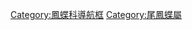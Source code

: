 {{Navbox
|name  = 尾鳳蝶屬
|title = [[尾鳳蝶屬]]
|state = {{{state|autocollapse}}}
|listclass = hlist

|above = [[鳳蝶科]]⊇[[絹蝶亞科]]⊇[[鋸鳳蝶族]]⊇[[尾鳳蝶屬]]:

|list1  = 
* [[多尾鳳蝶]] ''B. lidderdalii''
* [[不丹尾鳳蝶]] ''B. ludlowi''
* [[二尾鳳蝶]] ''B. mansfieldi''
* [[三尾鳳蝶]] ''B. thaidina''
}}<noinclude>

{{collapsible option}}
[[Category:鳳蝶科導航框]]
[[Category:尾鳳蝶屬]]
</noinclude>